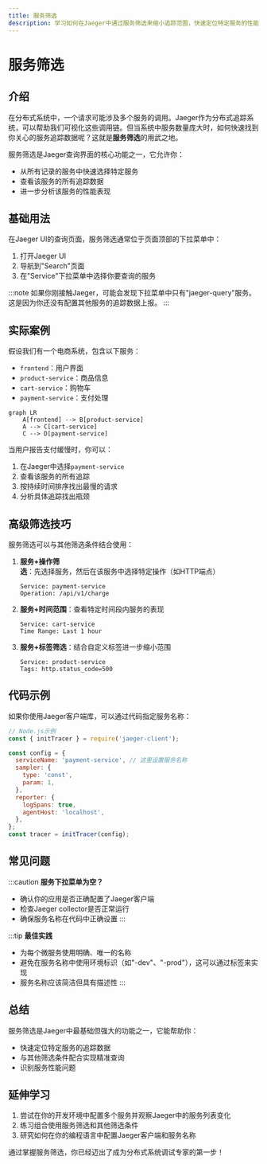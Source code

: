 ```yaml
---
title: 服务筛选
description: 学习如何在Jaeger中通过服务筛选来缩小追踪范围，快速定位特定服务的性能问题。
---
```


# 服务筛选

## 介绍

在分布式系统中，一个请求可能涉及多个服务的调用。Jaeger作为分布式追踪系统，可以帮助我们可视化这些调用链。但当系统中服务数量庞大时，如何快速找到你关心的服务追踪数据呢？这就是**服务筛选**的用武之地。

服务筛选是Jaeger查询界面的核心功能之一，它允许你：
- 从所有记录的服务中快速选择特定服务
- 查看该服务的所有追踪数据
- 进一步分析该服务的性能表现

## 基础用法

在Jaeger UI的查询页面，服务筛选通常位于页面顶部的下拉菜单中：

1. 打开Jaeger UI
2. 导航到"Search"页面
3. 在"Service"下拉菜单中选择你要查询的服务

:::note
如果你刚接触Jaeger，可能会发现下拉菜单中只有"jaeger-query"服务。这是因为你还没有配置其他服务的追踪数据上报。
:::

## 实际案例

假设我们有一个电商系统，包含以下服务：
- `frontend`：用户界面
- `product-service`：商品信息
- `cart-service`：购物车
- `payment-service`：支付处理

```mermaid
graph LR
    A[frontend] --> B[product-service]
    A --> C[cart-service]
    C --> D[payment-service]
```

当用户报告支付缓慢时，你可以：

1. 在Jaeger中选择`payment-service`
2. 查看该服务的所有追踪
3. 按持续时间排序找出最慢的请求
4. 分析具体追踪找出瓶颈

## 高级筛选技巧

服务筛选可以与其他筛选条件结合使用：

1. **服务+操作筛选**：先选择服务，然后在该服务中选择特定操作（如HTTP端点）
   ```plaintext
   Service: payment-service
   Operation: /api/v1/charge
   ```

2. **服务+时间范围**：查看特定时间段内服务的表现
   ```plaintext
   Service: cart-service
   Time Range: Last 1 hour
   ```

3. **服务+标签筛选**：结合自定义标签进一步缩小范围
   ```plaintext
   Service: product-service
   Tags: http.status_code=500
   ```

## 代码示例

如果你使用Jaeger客户端库，可以通过代码指定服务名称：

```javascript
// Node.js示例
const { initTracer } = require('jaeger-client');

const config = {
  serviceName: 'payment-service', // 这里设置服务名称
  sampler: {
    type: 'const',
    param: 1,
  },
  reporter: {
    logSpans: true,
    agentHost: 'localhost',
  },
};
const tracer = initTracer(config);
```

## 常见问题

:::caution
**服务下拉菜单为空？**
- 确认你的应用是否正确配置了Jaeger客户端
- 检查Jaeger collector是否正常运行
- 确保服务名称在代码中正确设置
:::

:::tip
**最佳实践**
- 为每个微服务使用明确、唯一的名称
- 避免在服务名称中使用环境标识（如"-dev"、"-prod"），这可以通过标签来实现
- 服务名称应该简洁但具有描述性
:::

## 总结

服务筛选是Jaeger中最基础但强大的功能之一，它能帮助你：
- 快速定位特定服务的追踪数据
- 与其他筛选条件配合实现精准查询
- 识别服务性能问题

## 延伸学习

1. 尝试在你的开发环境中配置多个服务并观察Jaeger中的服务列表变化
2. 练习组合使用服务筛选和其他筛选条件
3. 研究如何在你的编程语言中配置Jaeger客户端和服务名称

通过掌握服务筛选，你已经迈出了成为分布式系统调试专家的第一步！